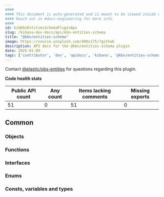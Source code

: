 ```yaml
---
####
#### This document is auto-generated and is meant to be viewed inside our experimental, new docs system.
#### Reach out in #docs-engineering for more info.
####
id: kibKbnEntitiesSchemaPluginApi
slug: /kibana-dev-docs/api/kbn-entities-schema
title: "@kbn/entities-schema"
image: https://source.unsplash.com/400x175/?github
description: API docs for the @kbn/entities-schema plugin
date: 2025-01-09
tags: ['contributor', 'dev', 'apidocs', 'kibana', '@kbn/entities-schema']
---
```




Contact [@elastic/obs-entities](https://github.com/orgs/elastic/teams/obs-entities) for questions regarding this plugin.

**Code health stats**

| Public API count  | Any count | Items lacking comments | Missing exports |
|-------------------|-----------|------------------------|-----------------|
| 51 | 0 | 51 | 0 |

## Common

### Objects
<DocDefinitionList data={kbnEntitiesSchemaObj.common.objects}/>

### Functions
<DocDefinitionList data={kbnEntitiesSchemaObj.common.functions}/>

### Interfaces
<DocDefinitionList data={kbnEntitiesSchemaObj.common.interfaces}/>

### Enums
<DocDefinitionList data={kbnEntitiesSchemaObj.common.enums}/>

### Consts, variables and types
<DocDefinitionList data={kbnEntitiesSchemaObj.common.misc}/>

